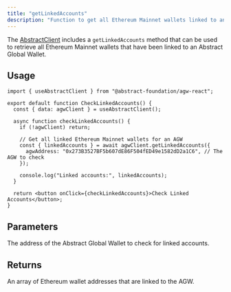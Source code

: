 ```yaml
---
title: "getLinkedAccounts"
description: "Function to get all Ethereum Mainnet wallets linked to an Abstract Global Wallet."
---
```


The [AbstractClient](/abstract-global-wallet/agw-client/createAbstractClient) includes a `getLinkedAccounts` method that can be used to retrieve all Ethereum Mainnet wallets that have been linked to an Abstract Global Wallet.

## Usage

```tsx
import { useAbstractClient } from "@abstract-foundation/agw-react";

export default function CheckLinkedAccounts() {
  const { data: agwClient } = useAbstractClient();

  async function checkLinkedAccounts() {
    if (!agwClient) return;
    
    // Get all linked Ethereum Mainnet wallets for an AGW
    const { linkedAccounts } = await agwClient.getLinkedAccounts({
      agwAddress: "0x273B3527BF5b607dE86F504fED49e1582dD2a1C6", // The AGW to check
    });

    console.log("Linked accounts:", linkedAccounts);
  }

  return <button onClick={checkLinkedAccounts}>Check Linked Accounts</button>;
}
```

## Parameters

<ResponseField name="agwAddress" type="Address" required>
  The address of the Abstract Global Wallet to check for linked accounts.
</ResponseField>

## Returns

<ResponseField name="linkedAccounts" type="Address[]">
  An array of Ethereum wallet addresses that are linked to the AGW.
</ResponseField>
